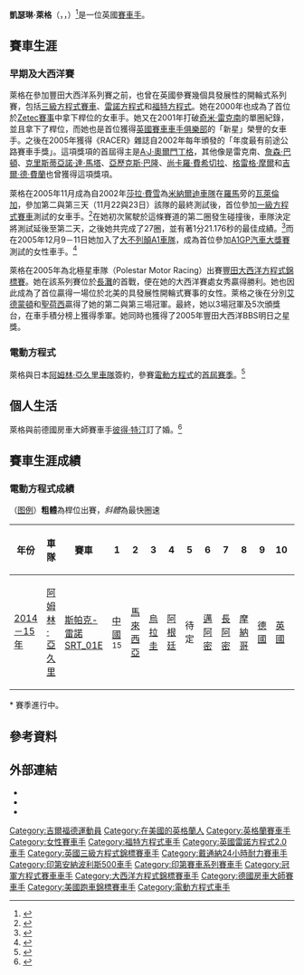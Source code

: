 {{Infobox racing driver
| name               = 凱瑟琳·萊格<br>Katherine Legge
| image              = Katherine Legge-DTM Driver-7.jpg
| caption            = 2009年[[德國房車大師賽|德國房車大師賽]]的萊格
| nationality        = [[英國|英國]]
| date of birth      = {{Birth date and age|df=yes|1980|07|12}}
| place of birth     = [[英格蘭|英格蘭]][[吉爾福德|吉爾福德]]
| current series     = [[電動方程式|電動方程式錦標賽]]
| first year         = 2014
| current team       = [[阿姆林·亞久里車隊|阿姆林·亞久里車隊]]
| car number         = 77
| prev series        = [[英國雷諾方程式錦標賽|英國雷諾方程式錦標賽]]<br />[[英國三級方程式錦標賽|英國三級方程式錦標賽]]<br />[[大西洋方程式錦標賽|大西洋方程式錦標賽]]<br />[[美國冠軍方程式賽車世界大獎賽|美國冠軍方程式賽車世界大獎賽]]<br />[[德國房車大師賽|德國房車大師賽]]
| prev series years = 2001－2004年<br />2003年<br />2005年<br />2006－2007年<br />2008－2010年
}}

'''凱瑟琳·萊格'''（{{lang-en|Katherine Legge}}，{{IPAc-en|ˈ|l|ɛ|ɡ}}，{{bd|1980年|7月12日}}）<ref>{{cite news | url=http://nbcsports.msnbc.com/id/8607353/ | title=Look out, Danica! Woman wins race | publisher=NBC Sports | author=Associated Press | date=2005-07-18 | accessdate=2011-06-06 | archive-url=https://web.archive.org/web/20121011182923/http://nbcsports.msnbc.com/id/8607353/ | archive-date=2012-10-11 | dead-url=yes }}</ref>是一位英國[[賽車手|賽車手]]。

==賽車生涯==

===早期及大西洋賽===
萊格在參加豐田大西洋系列賽之前，也曾在英國參賽幾個具發展性的開輪式系列賽，包括[[三級方程式賽車|三級方程式賽車]]、[[雷諾方程式|雷諾方程式]]和[[福特方程式|福特方程式]]。她在2000年也成為了首位於[[福特Zetec引擎|Zetec賽事]]中拿下桿位的女車手。她又在2001年打破[[奇米·雷克南|奇米·雷克南]]的單圈紀錄，並且拿下了桿位，而她也是首位獲得[[英國賽車車手俱樂部|英國賽車車手俱樂部]]的「新星」榮譽的女車手。之後在2005年獲得《RACER》雜誌自2002年每年頒發的「年度最有前途公路賽車手獎」。這項獎項的首屆得主是[[A·J·奧爾門丁格|A·J·奧爾門丁格]]，其他像是雷克南、[[詹森·巴頓|詹森·巴頓]]、[[克里斯蒂亞諾·達·馬塔|克里斯蒂亞諾·達·馬塔]]、[[亞歷克斯·巴隆_(賽車手)|亞歷克斯·巴隆]]、[[尚卡羅·費希切拉|尚卡羅·費希切拉]]、[[格雷格·摩爾_(賽車手)|格雷格·摩爾]]和[[吉爾·德·費蘭|吉爾·德·費蘭]]也曾獲得這項獎項。

萊格在2005年11月成為自2002年[[莎拉·費雪|莎拉·費雪]]為[[米納爾迪車隊|米納爾迪車隊]]在[[羅馬|羅馬]]旁的[[ACI瓦萊倫加賽道|瓦萊倫加]]，參加第二與第三天（11月22與23日）該隊的最終測試後，首位參加[[一級方程式賽車|一級方程式賽車]]測試的女車手。<ref>{{cite news|date=2014-06-27|url=http://www.fiaformulae.com/en/news/2014/june/amlin-aguri-signs-katherine-legge-to-race-in-formula-e.aspx|title=Amlin Aguri signs Katherine Legge to race in Formula E|work=fiaformulae.com|accessdate=2014-09-13|archive-url=https://web.archive.org/web/20140630002007/http://www.fiaformulae.com/en/news/2014/june/amlin-aguri-signs-katherine-legge-to-race-in-formula-e.aspx|archive-date=2014-06-30|dead-url=yes}}</ref>在她初次駕駛於這條賽道的第二圈發生碰撞後，車隊決定將測試延後至第二天，之後她共完成了27圈，並有著1分21.176秒的最佳成績。<ref>{{cite news | last = Staff writer | title = Katherine Legge impressively quick at Vallelunga | publisher = GPUpdate.net | date = 2005-11-23 | url = http://www.gpupdate.net/en/f1-news/103841/katherine-legge-impressively-quick-at-vallelunga/ | accessdate = 2011-01-30 | archive-date = 2011-11-15 | archive-url = https://web.archive.org/web/20111115202320/http://www.gpupdate.net/en/f1-news/103841/katherine-legge-impressively-quick-at-vallelunga/ | dead-url = no }}</ref>而在2005年12月9－11日她加入了[[大不列顛A1車隊|大不列顛A1車隊]]，成為首位參加[[A1GP汽車大獎賽|A1GP汽車大獎賽]]測試的女性車手。<ref>{{Cite web |url=http://archive.gulfnews.com/articles/05/12/09/10003608.html |title=Legge first lady driver to grace A1 Grand Prix |accessdate=2014-09-13 |archive-date=2007-09-29 |archive-url=https://web.archive.org/web/20070929124324/http://archive.gulfnews.com/articles/05/12/09/10003608.html |dead-url=no }}</ref>

萊格在2005年為北極星車隊（Polestar Motor Racing）出賽[[大西洋方程式錦標賽|豐田大西洋方程式錦標賽]]。她在該系列賽位於[[長灘大獎賽|長灘]]的首戰，便在她的大西洋賽處女秀贏得勝利。她也因此成為了首位贏得一場位於北美的具發展性開輪式賽事的女性。萊格之後在分別[[艾德蒙頓|艾德蒙頓]]和[[聖荷西_(加利福尼亞州)|聖荷西]]贏得了她的第二與第三場冠軍。最終，她以3場冠軍及5次頒獎台，在車手積分榜上獲得季軍。她同時也獲得了2005年豐田大西洋BBS明日之星獎。

===電動方程式===
萊格與日本[[阿姆林·亞久里車隊|阿姆林·亞久里車隊]]簽約，參賽[[電動方程式|電動方程式]]的[[2014－15年電動方程式錦標賽|首屆賽季]]。<ref name="Aguri">{{cite web |url=http://amlin-aguri.investis.com/about-biog-katherine-legge.php |title=About - Katherine Legge |work=Amlin Aguri |date=2014-06-27 |accessdate=2014-08-27 |deadurl=yes |archiveurl=https://web.archive.org/web/20140714204753/http://amlin-aguri.investis.com/about-biog-katherine-legge.php |archivedate=2014-07-14 }}</ref>

==個人生活==
萊格與前德國房車大師賽車手[[彼得·特汀|彼得·特汀]]訂了婚。<ref>{{cite news|url=http://peterterting.com/2011/09/09/five-questions-for-peter/|title=Five Questions for Peter|author=GRand Solutions|work=peterterting.com|date=2011-09-09|accessdate=2011-09-19|archivedate=2012-04-02|archiveurl=https://web.archive.org/web/20120402161938/http://peterterting.com/2011/09/09/five-questions-for-peter/|deadurl=yes}}</ref>

==賽車生涯成績==

===電動方程式成績===
（[[:Template:F1_driver_results_legend|图例]]）'''粗體'''為桿位出賽，''斜體''為最快圈速
{| class="wikitable" style="text-align:center; font-size:90%"
! 年份
! 車隊
! 賽車
! 1
! 2
! 3
! 4
! 5
! 6
! 7
! 8
! 9
! 10
! 名次
! 積分
|-
| [[2014－15年電動方程式錦標賽|2014－15年]]
! [[阿姆林·亞久里車隊|阿姆林·亞久里]]
! [[斯帕克-雷諾SRT_01E|斯帕克-雷諾SRT_01E]]
|bgcolor="#CFCFFF"| [[奧林匹克森林賽道|中國]]<br /><small>15</small>
| [[布城市街賽道|馬來西亞]]<br /><small></small>
| [[埃斯特角城市街賽道|烏拉圭]]<br /><small></small>
| [[馬德羅港市街賽道|阿根廷]]<br /><small></small>
| 待定<br /><small></small>
| [[邁阿密市中心|邁阿密]]<br /><small></small>
| [[長灘市街賽道|長阿密]]<br /><small></small>
| [[摩納哥|摩納哥]]<br /><small></small>
| [[柏林-滕珀爾霍夫機場|德國]]<br /><small></small>
| [[倫敦|英國]]<br /><small></small>
! 第16*
! 0*
|}
<nowiki>*</nowiki> 賽季進行中。

==參考資料==
{{reflist|2}}

==外部連結==
{{commons|Katherine Legge}}
* {{Official website|1=http://www.gokatherine.com/}}
* {{Racing-Reference driver|Katherine_Legge}}
* {{DriverDB driver|katherine-legge}}

{{DEFAULTSORT:Legge, Katherine}}
[[Category:吉爾福德運動員|Category:吉爾福德運動員]]
[[Category:在美國的英格蘭人|Category:在美國的英格蘭人]]
[[Category:英格蘭賽車手|Category:英格蘭賽車手]]
[[Category:女性賽車手|Category:女性賽車手]]
[[Category:福特方程式車手|Category:福特方程式車手]]
[[Category:英國雷諾方程式2.0車手|Category:英國雷諾方程式2.0車手]]
[[Category:英國三級方程式錦標賽車手|Category:英國三級方程式錦標賽車手]]
[[Category:戴通納24小時耐力賽車手|Category:戴通納24小時耐力賽車手]]
[[Category:印第安納波利斯500車手|Category:印第安納波利斯500車手]]
[[Category:印第賽車系列賽車手|Category:印第賽車系列賽車手]]
[[Category:冠軍方程式賽車車手|Category:冠軍方程式賽車車手]]
[[Category:大西洋方程式錦標賽車手|Category:大西洋方程式錦標賽車手]]
[[Category:德國房車大師賽車手|Category:德國房車大師賽車手]]
[[Category:美國跑車錦標賽車手|Category:美國跑車錦標賽車手]]
[[Category:電動方程式車手|Category:電動方程式車手]]